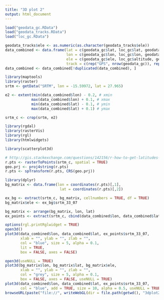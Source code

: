 ```yaml
---
title: "3D plot 2"
output: html_document
---
```


```r
load("geodata_gc.RData")
load("geodata_tracks.RData")
load("loc_gc.RData")

geodata_tracks$ele <- as.numeric(as.character(geodata_tracks$ele))
data_combined <- data.frame(lat = c(geodata_gc$lat, loc_gc$lat, geodata_tracks$lat),
                            lon = c(geodata_gc$lon, loc_gc$lon, geodata_tracks$lon),
                            ele = c(geodata_gc$ele, loc_gc$altitude, geodata_tracks$ele),
                            track = c(rep("GPS", nrow(geodata_gc)), rep("Google", nrow(loc_gc)), rep("Hiking", nrow(geodata_tracks))))
data_combined <- data_combined[!duplicated(data_combined), ]

library(maptools)
library(raster)
srtm <- getData("SRTM", lon = -15.59972, lat = 27.965)

e2 <- extent(min(data_combined$lon) - 0.2, # xmin
            max(data_combined$lon) + 0.1, # xmax
            min(data_combined$lat) - 0.1, # ymin
            max(data_combined$lat) + 0.1) # ymax

srtm_c <- crop(srtm, e2)

library(rgdal)
library(rasterVis)
library(rgl)
library(htmlwidgets)

library(scatterplot3d)

# http://gis.stackexchange.com/questions/142156/r-how-to-get-latitudes-and-longitudes-from-a-rasterlayer
r.pts <- rasterToPoints(srtm_c, spatial = TRUE)
geo.prj <- proj4string(r.pts)
r.pts <- spTransform(r.pts, CRS(geo.prj)) 

library(dplyr)
bg_matrix <- data.frame(lon = coordinates(r.pts)[,1],
                         lat = coordinates(r.pts)[,2])

ex_bg <- extract(srtm_c, bg_matrix, cellnumbers = TRUE, df = TRUE)
bg_matrix$ele <- ex_bg$srtm_33_07 

bg_matrix <- arrange(bg_matrix, lon, lat)
ex_points <- extract(srtm_c, cbind(data_combined$lon, data_combined$lat), cellnumbers = TRUE, df = TRUE)
```

```r
options(rgl.printRglwidget = TRUE)
open3d()
plot3d(data_combined$lon, data_combined$lat, ex_points$srtm_33_07, 
       xlab = "", ylab = "", zlab = "",
       col = "blue", size = 5, alpha = 0.1,
       lit = TRUE,
       box = FALSE, axes = FALSE)
```

```r
open3d(useNULL = TRUE)
plot3d(bg_matrix$lon, bg_matrix$lat, bg_matrix$ele, 
       xlab = "", ylab = "", zlab = "",
       col = "grey", size = 5, alpha = 0.1,
       box = FALSE, axes = FALSE, useNULL = TRUE)
plot3d(data_combined$lon, data_combined$lat, ex_points$srtm_33_07, 
       col = "blue", add = TRUE, size = 10, alpha = 0.5, useNULL = TRUE) 
browseURL(paste("file://", writeWebGL(dir = file.path(getwd(), "3dplot2"), width = 500, reuse = TRUE), sep = ""))
```


